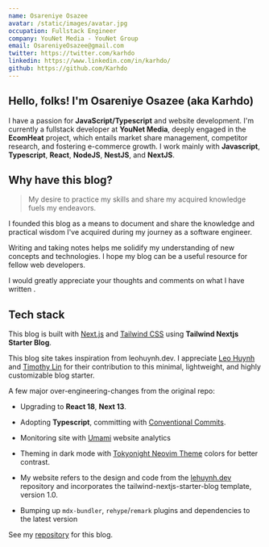 ```yaml
---
name: Osareniye Osazee
avatar: /static/images/avatar.jpg
occupation: Fullstack Engineer
company: YouNet Media - YouNet Group
email: OsareniyeOsazee@gmail.com
twitter: https://twitter.com/karhdo
linkedin: https://www.linkedin.com/in/karhdo/
github: https://github.com/Karhdo
---
```



## Hello, folks! <Twemoji className="mx-2" emoji="waving hand" /> I'm Osareniye Osazee (aka Karhdo)

I have a passion for **JavaScript/Typescript** and website development.
I'm currently a fullstack developer at **YouNet Media**, deeply engaged in the **EcomHeat** project, which entails market share management, competitor research, and fostering e-commerce growth.
I work mainly with **Javascript**, **Typescript**, **React**, **NodeJS**, **NestJS**, and **NextJS**.

## Why have this blog?

> My desire to practice my skills and share my acquired knowledge fuels my endeavors.

I founded this blog as a means to document and share the knowledge and practical wisdom I've acquired during my journey as a software engineer.

Writing and taking notes helps me solidify my understanding of new concepts and technologies. I hope my blog can be a useful resource for fellow web developers.

I would greatly appreciate your thoughts and comments on what I have written <Twemoji emoji="clinking-beer-mugs" />.

## Tech stack

This blog is built with [Next.js](https://nextjs.org/) and [Tailwind CSS](https://tailwindcss.com/) using **Tailwind Nextjs Starter Blog**.

This blog site takes inspiration from leohuynh.dev. I appreciate [Leo Huynh](https://twitter.com/hta218_) and [Timothy Lin](https://twitter.com/timlrxx) for their contribution to this minimal, lightweight, and highly customizable blog starter.

A few major over-engineering-changes from the original repo:

- <Twemoji className="mr-2" emoji="atom-symbol" /> Upgrading to **React 18**, **Next 13**.

- <Twemoji className="mr-2" emoji="party-popper" /> Adopting **Typescript**, committing with [Conventional Commits](https://www.conventionalcommits.org/).

- <Twemoji className="mr-2" emoji="bar-chart" /> Monitoring site with [Umami](https://umami.is/) website analytics

- <Twemoji className="mr-2" emoji="eyes" /> Theming in dark mode with [Tokyonight Neovim Theme](https://github.com/folke/tokyonight.nvim)
  colors for better contrast.

- <Twemoji className="mr-2" emoji="man-technologist" /> My website refers to the design and code from the [lehuynh.dev](https://github.com/hta218/leohuynh.dev)
  repository and incorporates the tailwind-nextjs-starter-blog template, version 1.0.

- <Twemoji className="mr-2" emoji="inbox-tray" /> Bumping up `mdx-bundler`, `rehype`/`remark` plugins and dependencies to
  the latest version

See my [repository](https://github.com/Karhdo/karhdo.dev) for this blog.
